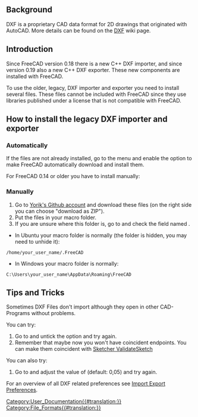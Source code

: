 <languages/>
{{TOCright}}

== Background ==

DXF is a proprietary CAD data format for 2D drawings that originated with AutoCAD. More details can be found on the [[DXF|DXF]] wiki page. 

== Introduction ==

Since FreeCAD version 0.18 there is a new C++ DXF importer, and since version 0.19 also a new C++ DXF exporter. These new components are installed with FreeCAD.

To use the older, legacy, DXF importer and exporter you need to install several files. These files cannot be included with FreeCAD since they use libraries published under a license that is not compatible with FreeCAD.

== How to install the legacy DXF importer and exporter ==

=== Automatically ===

If the files are not already installed, go to the menu {{MenuCommand|Edit → Preferences → Import-Export → DXF}} and enable the option {{MenuCommand|Allow FreeCAD to automatically download and update the DXF libraries}} to make FreeCAD automatically download and install them.

For FreeCAD 0.14 or older you have to install manually:

=== Manually ===

# Go to [https://github.com/yorikvanhavre/Draft-dxf-importer Yorik's Github account] and download these files (on the right side you can choose "download as ZIP").
# Put the files in your macro folder.
# If you are unsure where this folder is, go to {{MenuCommand|Edit → Preferences → Python → Macro}} and check the field named {{MenuCommand|Macro Path}}.
* In Ubuntu your macro folder is normally (the folder is hidden, you may need to unhide it):
 /home/your_user_name/.FreeCAD 
* In Windows your macro folder is normally: 
 C:\Users\your_user_name\AppData\Roaming\FreeCAD

== Tips and Tricks ==

Sometimes DXF Files don't import although they open in other CAD-Programs without problems.

You can try:
# Go to {{MenuCommand|Edit → Preferences → Import-Export → DXF}} and untick the option {{MenuCommand|Join geometry}} and try again.
# Remember that maybe now you won't have coincident endpoints. You can make them coincident with [[Sketcher_ValidateSketch|Sketcher ValidateSketch]]

You can also try:
# Go to {{MenuCommand|Edit → Preferences → Draft → General settings}} and adjust the value of {{MenuCommand|Tolerance}} (default: 0,05) and try again.

For an overview of all DXF related preferences see [[Import_Export_Preferences#DXF|Import Export Preferences]].


[[Category:User_Documentation{{#translation:}}]]
[[Category:File_Formats{{#translation:}}]]